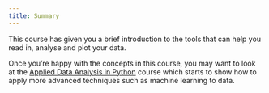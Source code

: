 ```yaml
---
title: Summary
---
```


This course has given you a brief introduction to the tools that can help you read in, analyse and plot your data.

Once you're happy with the concepts in this course, you may want to look at the [Applied Data Analysis in Python](https://bristol-training.github.io/data-analysis-python-2/) course which starts to show how to apply more advanced techniques such as machine learning to data.
